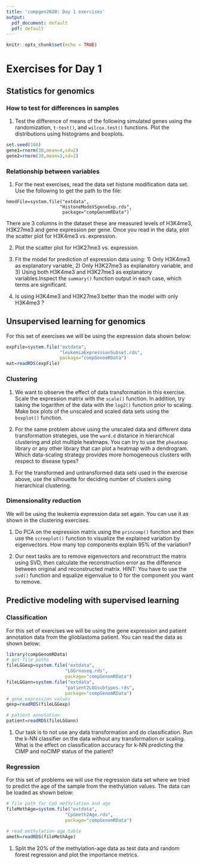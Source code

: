 ```yaml
---
title: 'compgen2020: Day 1 exercises'
output:
  pdf_document: default
  pdf: default
---
```


```r
knitr::opts_chunk$set(echo = TRUE)
```

# Exercises for Day 1

## Statistics for genomics 

### How to test for differences in samples
1. Test the difference of means of the following simulated genes
using the randomization, `t-test()`, and `wilcox.test()` functions.
Plot the distributions using histograms and boxplots.  
```r
set.seed(100)
gene1=rnorm(30,mean=4,sd=2)
gene2=rnorm(30,mean=2,sd=2)

```

### Relationship between variables

1. For the next exercises, read the data set histone modification data set. Use the following to get the path to the file:
```
hmodFile=system.file("extdata",
                    "HistoneModeVSgeneExp.rds",
                     package="compGenomRData")`
```
There are 3 columns in the dataset these are measured levels of H3K4me3,
H3K27me3 and gene expression per gene. Once you read in the data, plot the scatter plot for H3K4me3 vs. expression. 

2. Plot the scatter plot for H3K27me3 vs. expression.  

3. Fit the model for prediction of expression data using: 1) Only H3K4me3 as explanatory variable, 2) Only H3K27me3 as explanatory variable, and 3) Using both H3K4me3 and H3K27me3 as explanatory variables.Inspect the `summary()` function output in each case, which terms are significant. 

4. Is using H3K4me3 and H3K27me3 better than the model with only H3K4me3 ? 


## Unsupervised learning for genomics 
For this set of exercises we will be using the expression data shown below:
```r
expFile=system.file("extdata",
                    "leukemiaExpressionSubset.rds",
                    package="compGenomRData")
mat=readRDS(expFile)

```


### Clustering

1. We want to observe the effect of data transformation in this exercise. Scale the expression matrix with the `scale()` function. In addition, try taking the logarithm of the data with the `log2()` function prior to scaling. Make box plots of the unscaled and scaled data sets using the `boxplot()` function. 

2. For the same problem above using the unscaled data and different data transformation strategies, use the `ward.d` distance in hierarchical clustering and plot multiple heatmaps. You can try to use the `pheatmap` library or any other library that can plot a heatmap with a dendrogram. Which data-scaling strategy provides more homogeneous clusters with respect to disease types?

3. For the transformed and untransformed data sets used in the exercise above, use the silhouette for deciding number of clusters using hierarchical clustering. 


### Dimensionality reduction
We will be using the leukemia expression data set again. You can use it as shown in the clustering exercises.

1. Do PCA on the expression matrix using the `princomp()` function and then use the `screeplot()` function to visualize the explained variation by eigenvectors. How many top components explain 95% of the variation?  

2. Our next tasks are to remove eigenvectors and reconstruct the matrix using SVD, then calculate the reconstruction error as the difference between original and reconstructed matrix. HINT: You have to use the `svd()` function and equalize eigenvalue to $0$ for the component you want to remove. 

## Predictive modeling with supervised learning 

### Classification 
For this set of exercises we will be using the gene expression and patient annotation data from the glioblastoma patient. You can read the data as shown below:
```r
library(compGenomRData)
# get file paths
fileLGGexp=system.file("extdata",
                      "LGGrnaseq.rds",
                      package="compGenomRData")
fileLGGann=system.file("extdata",
                      "patient2LGGsubtypes.rds",
                      package="compGenomRData")
# gene expression values
gexp=readRDS(fileLGGexp)

# patient annotation
patient=readRDS(fileLGGann)

```

1. Our task is to not use any data transformation and do classification. Run the k-NN classifier on the data without any transformation or scaling. What is the effect on classification accuracy for k-NN predicting the CIMP and noCIMP status of the patient? 

### Regression
For this set of problems we will use the regression data set where we tried to predict the age of the sample from the methylation values. The data can be loaded as shown below: 
```r
# file path for CpG methylation and age
fileMethAge=system.file("extdata",
                      "CpGmeth2Age.rds",
                      package="compGenomRData")

# read methylation-age table
ameth=readRDS(fileMethAge)
```

1. Split the 20% of the methylation-age data as test data and random forest regression and plot the importance metrics. 

